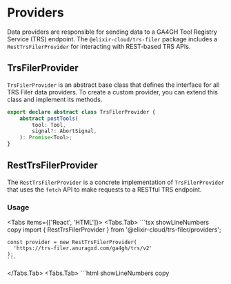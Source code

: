 
# Providers

Data providers are responsible for sending data to a GA4GH Tool Registry Service (TRS) endpoint. The `@elixir-cloud/trs-filer` package includes a `RestTrsFilerProvider` for interacting with REST-based TRS APIs.

## TrsFilerProvider

`TrsFilerProvider` is an abstract base class that defines the interface for all TRS Filer data providers. To create a custom provider, you can extend this class and implement its methods.

```ts
export declare abstract class TrsFilerProvider {
    abstract postTools(
        tool: Tool,
        signal?: AbortSignal,
    ): Promise<Tool>;
}
```

## RestTrsFilerProvider

The `RestTrsFilerProvider` is a concrete implementation of `TrsFilerProvider` that uses the `fetch` API to make requests to a RESTful TRS endpoint.

### Usage

<Tabs items={['React', 'HTML']}>
  <Tabs.Tab>
    ```tsx showLineNumbers copy
    import { RestTrsFilerProvider } from '@elixir-cloud/trs-filer/providers';

    const provider = new RestTrsFilerProvider(
      'https://trs-filer.anuragxd.com/ga4gh/trs/v2'
    );
    ```
  </Tabs.Tab>
  <Tabs.Tab>
    ```html showLineNumbers copy
    <script type="module">
      import { RestTrsFilerProvider } from 'https://esm.sh/@elixir-cloud/trs-filer@2.0.0-alpha.4/providers';
      
      const provider = new RestTrsFilerProvider(
        'https://trs-filer.anuragxd.com/ga4gh/trs/v2'
      );
    </script>
    ```
  </Tabs.Tab>
</Tabs> 
